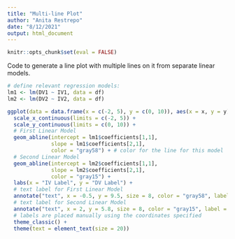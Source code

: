 ```yaml
---
title: "Multi-line Plot"
author: "Anita Restrepo"
date: "8/12/2021"
output: html_document
---
```


```r
knitr::opts_chunk$set(eval = FALSE)
```
  
Code to generate a line plot with multiple lines on it from separate linear models.  
  
```r
# define relevant regression models:
lm1 <- lm(DV1 ~ IV1, data = df)
lm2 <- lm(DV2 ~ IV2, data = df)

ggplot(data = data.frame(x = c(-2, 5), y = c(0, 10)), aes(x = x, y = y)) + # set the limits for the coordinates of the plot according to the ranges of the relevant variables
  scale_x_continuous(limits = c(-2, 5)) +
  scale_y_continuous(limits = c(0, 10)) +
  # First Linear Model
  geom_abline(intercept = lm1$coefficients[1,1], 
              slope = lm1$coefficients[2,1], 
              color = "gray58") + # color for the line for this model
  # Second Linear Model
  geom_abline(intercept = lm2$coefficients[1,1], 
              slope = lm2$coefficients[2,1], 
              color = "gray15") +
  labs(x = "IV Label", y = "DV Label") +
  # text label for First Linear Model
  annotate("text", x = -0.5, y = 9.5, size = 8, color = "gray58", label = paste0("Past Impact (n.s.)")) +
  # text label for Second Linear Model
  annotate("text", x = 2, y = 5.8, size = 8, color = "gray15", label = paste0("Current Impact*")) +
  # labels are placed manually using the coordinates specified
  theme_classic() +
  theme(text = element_text(size = 20))
```

